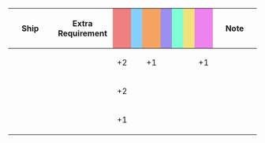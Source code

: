 {|class="wikitable" style="width:100%; text-align: center; vertical-align: middle;"
|-
! style="width: 20%;" | Ship
! style="width: 25%;" | Extra Requirement
! style="width: 5%; background-color: lightcoral;" | {{Firepower}}
! style="width: 5%; background-color: lightskyblue;" | {{Torpedo}}
! style="width: 5%; background-color: sandybrown;" | {{AA}}
! style="width: 5%; background-color: #9C8FEE;" | {{ASW}}
! style="width: 5%; background-color: #7fffd4;" | {{LOS}}
! style="width: 5%; background-color: #F2E279;" | {{Armor}}
! style="width: 5%; background-color: violet;" | {{Evasion}}
! style="width: 20%;" | Note
|-
! {{ShipLink|Colorado/Kai}}
| style="text-align:left;" | 
| +2 || || +1 || || || || +1
| style="text-align:left;" | 
|-
! {{ShipLink|Nagato/Kai Ni|Mutsu/Kai Ni|text=Nagato-class Kai Ni|link_class=Nagato}}<br />{{ShipLink|Nelson/Kai}}
| style="text-align:left;" | 
| +2 || || || || || || 
| style="text-align:left;" | 
|-
! {{ShipLink|Nagato|Mutsu|text=Nagato-class|link_class=Nagato}} <br /> {{ShipLink|Colorado}}
| style="text-align:left;" | 
| +1 || || || || || || 
| style="text-align:left;" | 
|}